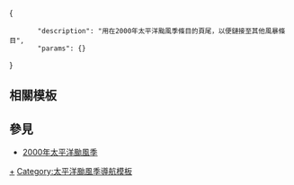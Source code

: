 <includeonly><!-- 在這裡加入模板的保護標識 --></includeonly><noinclude>{{Documentation subpage}}</noinclude>
<!-- 在本行下編輯模板說明 -->
<templatedata>
{
        "description": "用在2000年太平洋颱風季條目的頁尾，以便鏈接至其他風暴條目",
        "params": {}
}
</templatedata>

== 相關模板 ==

{{歷年太平洋颱風季模板}}

== 參見 ==
* [[2000年太平洋颱風季]]
<includeonly>
<!-- 本行下加入模板的分類 -->
[[Category:2000年太平洋颱風季|+]]
[[Category:太平洋颱風季導航模板]]
</includeonly>